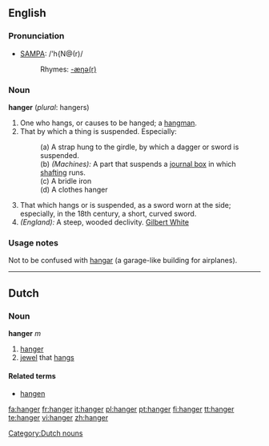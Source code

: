 ==English==

===Pronunciation===
*[[Pronunciation guide|SAMPA]]: /'h{N@(r)/
*:Rhymes: [[Rhymes:English:-æŋə(r)|-æŋə(r)]]

===Noun===
'''hanger''' (''plural'': hangers)

# One who hangs, or causes to be hanged; a [[hangman]].
# That by which a thing is suspended. Especially:
#:(a) A strap hung to the girdle, by which a dagger or sword is suspended.
#:(b) ''(Machines):'' A part that suspends a [[journal box]] in which [[shafting]] runs.
#:(c) A bridle iron
#:(d) A clothes hanger
# That which hangs or is suspended, as a sword worn at the side; especially, in the 18th century, a short, curved sword.
# ''(England):'' A steep, wooded declivity. [[Gilbert White]]

===Usage notes===
Not to be confused with [[hangar]] (a garage-like building for airplanes).

----

==Dutch==

===Noun===
'''hanger''' ''m''

# [[hanger#English|hanger]]
# [[jewel]] that [[hangs]]

====Related terms====
* [[hangen]]

[[Category:Dutch nouns]]

[[fa:hanger]]
[[fr:hanger]]
[[it:hanger]]
[[pl:hanger]]
[[pt:hanger]]
[[fi:hanger]]
[[tt:hanger]]
[[te:hanger]]
[[vi:hanger]]
[[zh:hanger]]